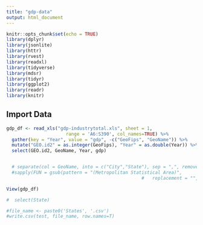 ```yaml
---
title: "gdp-data"
output: html_document
---
```


```r
knitr::opts_chunk$set(echo = TRUE)
library(dplyr)
library(jsonlite)
library(httr)
library(rvest)
library(readxl)
library(tidyverse)
library(mdsr)   
library(tidyr)
library(ggplot2)
library(readr)
library(knitr)
```

## Import Data

```r
gdp_df <- read_xls("gdp-industrytotal.xls", sheet = 1, 
                      range = 'A6:S390', col_names=TRUE) %>% 
  gather(key = "Year", value = "gdp", -c("GeoFips", "GeoName")) %>% 
  mutate("GEO.id2" = as.integer(GeoFips), "Year" = as.double(Year)) %>% 
  select(GEO.id2, GeoName, Year, gdp) 


  # separate(col = GeoName, into = c("City","State"), sep = ",", remove = TRUE)
  #sapply(FUN = gsub(pattern = "(Metropolitan Statistical Area)",
                                                  #   replacement = "", x = "(Metropolitan Statistical Area)"))

View(gdp_df)

#  select(State)

#file_name <- paste0('States', '.csv')
#write.csv(test, file_name, row.names=T)
```

